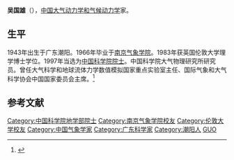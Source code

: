 
{{Expand|time=2012-03-29T01:57:53+00:00 }}
{{Infobox person
| 姓名     = 吴国雄
| 图像     = 
| 图像替代 = 
| 图像说明 = 
| 出生日期 = {{Birth date and age|1943|3|20}}
| 出生地   = 广东潮阳
| 死亡日期 = <!-- {{Death date and age|YYYY|MM|DD|YYYY|MM|DD}}（死亡在前，出生在后） -->
| 死亡地   = 
| 国籍       = {{PRC}}
| 籍贯       = 
| 别名     = 
| 知名于   = 
| 职业     = [[大气动力学和气候动力学|大气动力学和气候动力学]]家
| 母校 = [[南京气象学院|南京气象学院]]
}}

'''吴国雄'''（{{bd|1943年|3月20日||}}），[[中国|中国]][[大气动力学和气候动力学|大气动力学和气候动力学]]家。

==生平==
1943年出生于广东潮阳。1966年毕业于[[南京气象学院|南京气象学院]]。1983年获英国伦敦大学理学博士学位。1997年当选为[[中国科学院院士|中国科学院院士]]。中国科学院大气物理研究所研究员。曾任大气科学和地球流体力学数值模拟国家重点实验室主任、国际气象和大气科学协会中国国家委员会主席。<ref>{{Cite web |url=http://sourcedb.cas.cn/sourcedb_ad_cas/zw2/ysxx/dxb/ |title=中国科学院学部与院士·院士信息·地学部·吴国雄 |accessdate=2012-03-28 |archive-date=2012-04-26 |archive-url=https://web.archive.org/web/20120426134225/http://sourcedb.cas.cn/sourcedb_ad_cas/zw2/ysxx/dxb/ |dead-url=yes }}</ref>

==参考文献==
{{reflist}}

{{中国科学院地学部院士}}

{{中国科学家小作品}}
{{DEFAULTSORT:W}}
[[Category:中国科学院地学部院士|Category:中国科学院地学部院士]]
[[Category:南京气象学院校友|Category:南京气象学院校友]]
[[Category:伦敦大学校友|Category:伦敦大学校友]]
[[Category:中国气象学家|Category:中国气象学家]]
[[Category:广东科学家|Category:广东科学家]]
[[Category:潮阳人|Category:潮阳人]]
[[Category:吴姓|GUO]]